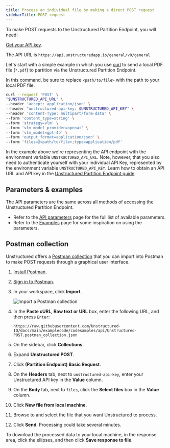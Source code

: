 ```yaml
---
title: Process an individual file by making a direct POST request
sidebarTitle: POST request
---
```


To make POST requests to the Unstructured Partition Endpoint, you will need:


<SharedAPIKeyURL />

[Get your API key](/api/partition/overview).

The API URL is `https://api.unstructuredapp.io/general/v0/general`

Let's start with a simple example in which you use [curl](https://curl.se/) to send a local PDF file (`*.pdf`) to partition via the Unstructured Partition Endpoint.

In this command, be sure to replace `<path/to/file>` with the path to your local PDF file.

```bash
curl --request 'POST' \
"$UNSTRUCTURED_API_URL" \
--header 'accept: application/json' \
--header "unstructured-api-key: $UNSTRUCTURED_API_KEY" \
--header 'content-Type: multipart/form-data' \
--form 'content_type=string' \
--form 'strategy=vlm' \
--form 'vlm_model_provider=openai' \
--form 'vlm_model=gpt-4o' \
--form 'output_format=application/json' \
--form 'files=@<path/to/file>;type=application/pdf'
```

In the example above we're representing the API endpoint with the environment variable `UNSTRUCTURED_API_URL`. Note, however, that you also need to authenticate yourself with
your individual API Key, represented by the environment variable `UNSTRUCTURED_API_KEY`. Learn how to obtain an API URL and API key in the [Unstructured Partition Endpoint guide](/api/partition/overview).

## Parameters & examples

The API parameters are the same across all methods of accessing the Unstructured Partition Endpoint.

* Refer to the [API parameters](/api/partition/api-parameters) page for the full list of available parameters.
* Refer to the [Examples](/api/partition/examples) page for some inspiration on using the parameters.

[//]: # (TODO: when we have the concepts page shared across products, link it from here for the users to learn about partition strategies, chunking strategies and other important shared concepts)

## Postman collection

Unstructured offers a [Postman collection](https://learning.postman.com/docs/collections/collections-overview/) that you can import into Postman to make POST requests through a graphical user interface.

1. [Install Postman](https://learning.postman.com/docs/getting-started/installation/installation-and-updates/).
2. [Sign in to Postman](https://learning.postman.com/docs/getting-started/installation/postman-account/#signing-in-to-postman).
3. In your workspace, click **Import**.

   ![Import a Postman collection](/img/api/post/import.png)

4. In the **Paste cURL, Raw text or URL** box, enter the following URL, and then press `Enter`:

   ```
   https://raw.githubusercontent.com/Unstructured-IO/docs/main/examplecode/codesamples/api/Unstructured-POST.postman_collection.json
   ```

5. On the sidebar, click **Collections**.
6. Expand **Unstructured POST**.
7. Click **(Partition Endpoint) Basic Request**.
8. On the **Headers** tab, next to `unstructured-api-key`, enter your Unstructured API key in the **Value** column.
9. On the **Body** tab, next to `files`, click the **Select files** box in the **Value** column.
10. Click **New file from local machine**.
11. Browse to and select the file that you want Unstructured to process. 
12. Click **Send**. Processing could take several minutes.

To download the processed data to your local machine, in the response area, click the ellipses, and then click **Save response to file**.